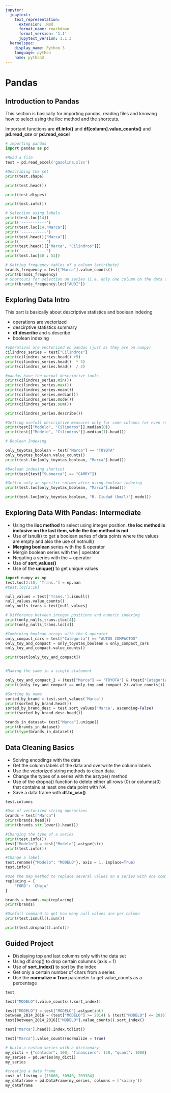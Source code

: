 ```yaml
---
jupyter:
  jupytext:
    text_representation:
      extension: .Rmd
      format_name: rmarkdown
      format_version: '1.1'
      jupytext_version: 1.1.3
  kernelspec:
    display_name: Python 3
    language: python
    name: python3
---
```


# Pandas

## Introduction to Pandas

This section is basically for importing pandas, reading files and knowing how to select using the iloc method and the shortcuts.

Important functions are **df.info()** and **df[column].value_counts()** and **pd.read_csv** or **pd.read_excel**

```python
# importing pandas
import pandas as pd
```

```python
#Read a file
test = pd.read_excel('gasolina.xlsx')
```

```python
#Describing the set
print(test.shape)
```

```python
print(test.head())
```

```python
print(test.dtypes)
```

```python
print(test.info())
```

```python
# Selection using labels
print(test.loc[14])
print('-----------')
print(test.loc[14,"Marca"])
print('-----------')
print(test.head()["Marca"])
print('-----------')
print(test.head()[["Marca", "Cilindros"]])
print('-----------')
print(test.loc[50 : 53])
```

```python
# Getting frequency tables of a column (attribute)
brands_frequency = test["Marca"].value_counts()
print(brands_frequency)
# Shortcuts for selection on series (i.e. only one column on the data set) work different
print(brands_frequency.loc["AUDI"])
```

## Exploring Data Intro

This part is basically about descriptive statistics and boolean indexing

- operations are vectorized
- descirptive statistics summary
- **df.describe** and s.describe
- boolean indexing

```python
#operations are vectorized on pandas (just as they are on numpy)
cilindros_series = test["Cilindros"]
print(cilindros_series.head() +5)
print(cilindros_series.head()  * 5)
print(cilindros_series.head()  / 2)
```

```python
#pandas have the normal descriptive tools
print(cilindros_series.min())
print(cilindros_series.max())
print(cilindros_series.mean())
print(cilindros_series.median())
print(cilindros_series.mode())
print(cilindros_series.sum())
```

```python
print(cilindros_series.describe())
```

```python
#Getting usefull descriptive measures only for some columns (or even rows) of the data set
print(test[["Modelo", "Cilindros"]].median(0))
print(test[["Modelo", "Cilindros"]].median(1).head())
```

```python
# Boolean Indexing

only_toyotas_boolean = test["Marca"] == "TOYOTA"
only_toyotas_boolean.value_counts()
print(test.loc[only_toyotas_boolean, "Marca"].head())

#boolean indexing shortcut
print(test[test["Submarca"] == "CAMRY"])

#Gettin only an specific column after using boolean indexing
print(test.loc[only_toyotas_boolean, "Marca"].head())

print(test.loc[only_toyotas_boolean, "R. Ciudad (km/l)"].mode())

```

## Exploring Data With Pandas: Intermediate

- Using the **iloc method** to select using integer position. **the loc method is inclusive on the last item, while the iloc method is not**
- Use of isnull() to get a boolean series of data points where the values are empty and also the use of notnull()
- **Merging boolean** series with the & operator
- Mergin boolean series with the | operator
- Negating a series with the ~ operator
- Use of **sort_values()**
- Use of the **unique()** to get unique values



```python
import numpy as np
test.loc[2:10, 'Trans.'] = np.nan
#test.loc[2:10]

null_values = test['Trans.'].isnull()
null_values.value_counts()
only_nulls_trans = test[null_values]

# Difference between integer positions and numeric indexing
print(only_nulls_trans.iloc[4])
print(only_nulls_trans.loc[4])
```

```python
#Combining boolean arrays with the & operator
only_compact_cars = test["Categoría"] == "AUTOS COMPACTOS"
only_toy_and_compact = only_toyotas_boolean & only_compact_cars
only_toy_and_compact.value_counts()

print(test[only_toy_and_compact])


#Making the same in a single statement

only_toy_and_compact_2 = (test["Marca"] == 'TOYOTA') & (test["Categoría"] == 'AUTOS COMPACTOS')
print((only_toy_and_compact == only_toy_and_compact_2).value_counts())
```

```python
#Sorting by name
sorted_by_brand = test.sort_values('Marca')
print(sorted_by_brand.head())
sorted_by_brand_desc = test.sort_values('Marca', ascending=False)
print(sorted_by_brand_desc.head())

```

```python
brands_in_dataset= test["Marca"].unique()
print(brands_in_dataset)
print(type(brands_in_dataset))
```

## Data Cleaning Basics

- Solving encodings with the data
- Get the column labels of the data and overwrite the column labels
- Use the vectorized string methods to clean data.
- Change the types of a series with the astype() method
- Use of the dropna() function to delete either all rows (0) or columns(0) that contains at least one data point with NA
- Save a data frame with **df.to_csv()**

```python
test.columns
```

```python
#Use of vectorized string operations
brands = test["Marca"]
print(brands.head())
print(brands.str.lower().head())
```

```python
#Changing the type of a series
print(test.info())
test["Modelo"] = test["Modelo"].astype(str)
print(test.info())
```

```python
#Change a label
test.rename({"Modelo": "MODELO"}, axis = 1, inplace=True)
test.info()
```

```python
#Use the map method to replace several values on a series with one command
replacing = {
    'FORD': 'CHaja'
}

brands = brands.map(replacing)
print(brands)
```

```python
#Usefull command to get how many null values are per column
print(test.isnull().sum())
```

```python
print(test.dropna(1).info())
```

## Guided Project

- Displaying top and last columns only with the data set
- Using df.drop() to drop certain columns (axis = 1)
- Use of **sort_index()** to sort by the index
- Get only a certain number of chars from a series
- Use the **normalize = True** parameter to get value_counts as a percentage



```python
test
```

```python
test["MODELO"].value_counts().sort_index()
```

```python
test["MODELO"] = test["MODELO"].astype(int)
between_2014_2016 = (test["MODELO"] >= 2014) & (test["MODELO"] <= 2016)
test[between_2014_2016]["MODELO"].value_counts().sort_index()
```

```python
test["Marca"].head().index.tolist()
```

```python
test["Marca"].value_counts(normalize = True)
```

```python
# build a custom series with a dictionary
my_dicti = {"contador": 100, "financiero": 150, "quant": 1000}
my_series = pd.Series(my_dicti)
my_series

```

```python
#creating a data frame
cost_of_living = [15000, 30940, 209384]
my_dataframe = pd.DataFrame(my_series, columns = ['salary'])
my_dataframe
```
